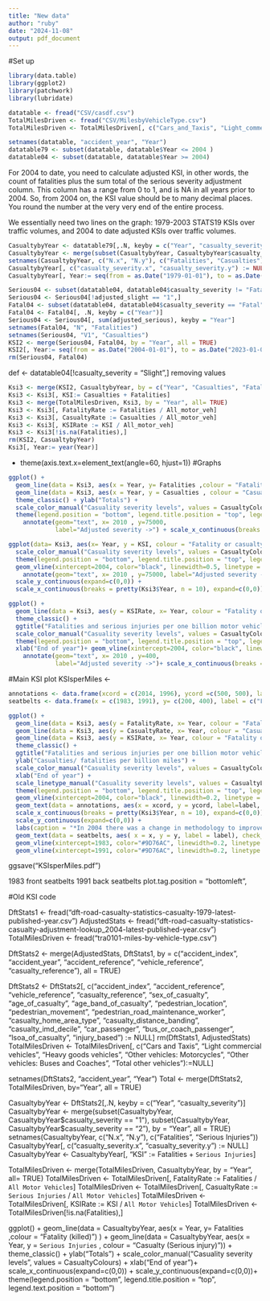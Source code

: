 ```yaml
---
title: "New data"
author: "ruby"
date: "2024-11-08"
output: pdf_document
---
```

#Set up
```r
library(data.table)
library(ggplot2)
library(patchwork)
library(lubridate)
```

```r
datatable <- fread("CSV/casdf.csv")
TotalMilesDriven <- fread("CSV/MilesbyVehicleType.csv")
TotalMilesDriven <- TotalMilesDriven[, c("Cars_and_Taxis", "Light_commercial_veh", "Heavy_goods_veh", "Other_veh:Motorcycles", "Other_veh:Buses_and_coaches", "Total_other_veh"):=NULL]
```
```r
setnames(datatable, "accident_year", "Year")
datatable79 <- subset(datatable, datatable$Year <= 2004 )
datatable04 <- subset(datatable, datatable$Year >= 2004)
```

For 2004 to date, you need to calculate adjusted KSI, in other words, the count of fatalities plus the sum total of the serious severity adjustment column.  This column has a range from 0 to 1, and is NA in all years prior to 2004.  So, from 2004 on, the KSI value should be to many decimal places.  You round the number at the very very end of the entire process.

We essentially need two lines on the graph: 1979-2003 STATS19 KSIs over traffic volumes, and 2004 to date adjusted KSIs over traffic volumes.

```r
CasualtybyYear <- datatable79[,.N, keyby = c("Year", "casualty_severity")]
CasualtybyYear <- merge(subset(CasualtybyYear, CasualtybyYear$casualty_severity == "Fatal"), subset(CasualtybyYear, CasualtybyYear$casualty_severity == "Serious"), by = "Year", all = TRUE)
setnames(CasualtybyYear, c("N.x", "N.y"), c("Fatalities", "Casualties"))
CasualtybyYear[, c("casualty_severity.x", "casualty_severity.y") := NULL]
CasualtybyYear[, Year:= seq(from = as.Date("1979-01-01"), to = as.Date("2004-01-01"), by = "year")]
```

```r
Serious04 <- subset(datatable04, datatable04$casualty_severity != "Fatal")
Serious04 <- Serious04[!adjusted_slight == "1",]
Fatal04 <- subset(datatable04, datatable04$casualty_severity == "Fatal")
Fatal04 <- Fatal04[, .N, keyby = c("Year")]
Serious04 <- Serious04[, sum(adjusted_serious), keyby = "Year"]
setnames(Fatal04, "N", "Fatalities")
setnames(Serious04, "V1", "Casualties")
KSI2 <- merge(Serious04, Fatal04, by = "Year", all = TRUE)
KSI2[, Year:= seq(from = as.Date("2004-01-01"), to = as.Date("2023-01-01"), by = "year")]
rm(Serious04, Fatal04)
```

def <- datatable04[!casualty_severity = "Slight",] removing values

```r
Ksi3 <- merge(KSI2, CasualtybyYear, by = c("Year", "Casualties", "Fatalities"), all = TRUE)
Ksi3 <- Ksi3[, KSI:= Casualties + Fatalities]
Ksi3 <- merge(TotalMilesDriven, Ksi3, by = "Year", all= TRUE)
Ksi3 <- Ksi3[, FatalityRate := Fatalities / All_motor_veh]
Ksi3 <- Ksi3[, CasualtyRate := Casualties / All_motor_veh]
Ksi3 <- Ksi3[, KSIRate := KSI / All_motor_veh]
Ksi3 <- Ksi3[!is.na(Fatalities),]
rm(KSI2, CasualtybyYear)
Ksi3[, Year:= year(Year)]
```
+
  theme(axis.text.x=element_text(angle=60, hjust=1))
#Graphs 
```r
ggplot() +
  geom_line(data = Ksi3, aes(x = Year, y= Fatalities ,colour = "Fatality (killed)") ) +
  geom_line(data = Ksi3, aes(x = Year, y = Casualties , colour = "Casualty (serious injury)")) +
  theme_classic() + ylab("Totals") +
  scale_color_manual("Casuality severity levels", values = CasualtyColours) + xlab("End of year") +
  theme(legend.position = "bottom", legend.title.position = "top", legend.text.position = "bottom", legend.key = element_rect(fill = "white", colour = "black"), axis.text.x=element_text(angle=60, hjust=1)) + geom_vline(xintercept=2004, color="black", linewidth =0.5, linetype = "dashed") +
    annotate(geom="text", x= 2010 , y=75000, 
             label="Adjusted severity ->") + scale_x_continuous(breaks = pretty(Ksi3$Year, n = 10), expand=c(0,0))
```

```r
ggplot(data= Ksi3, aes(x= Year, y = KSI, colour = "Fatality or casualty (killed or seriously injured)")) + geom_line()+ theme_classic() + ggtitle("Annual KSI's") + ylab("Totals") + 
  scale_color_manual("Casuality severity levels", values = CasualtyColours) + xlab("End of year") +
  theme(legend.position = "bottom", legend.title.position = "top", legend.text.position = "bottom", legend.key = element_rect(fill = "white", colour = "black"), axis.text.x=element_text(angle=60, hjust=1)) + 
  geom_vline(xintercept=2004, color="black", linewidth=0.5, linetype = "dashed")+
    annotate(geom="text", x= 2010 , y=75000, label="Adjusted severity ->") +
  scale_y_continuous(expand=c(0,0)) +
  scale_x_continuous(breaks = pretty(Ksi3$Year, n = 10), expand=c(0,0))
```


```r
ggplot() + 
  geom_line(data = Ksi3, aes(y = KSIRate, x= Year, colour = "Fatality or casualty (killed or seriously injured)"))+
  theme_classic() + 
  ggtitle("Fatalities and serious injuries per one billion motor vehicle miles") + ylab("Rate") + 
  scale_color_manual("Casuality severity levels", values = CasualtyColours) +
  theme(legend.position = "bottom", legend.title.position = "top", legend.text.position = "bottom", legend.key = element_rect(fill = "white", colour = "black"), axis.text.x=element_text(angle=60, hjust=1)) + 
  xlab("End of year")+ geom_vline(xintercept=2004, color="black", linewidth=0.5, linetype = "dashed") +
    annotate(geom="text", x= 2010 , y=400, 
             label="Adjusted severity ->")+ scale_x_continuous(breaks = pretty(Ksi3$Year, n = 10), expand=c(0,0))
```
#Main KSI plot
KSIsperMiles <- 
```r
annotations <- data.frame(xcord = c(2014, 1996), ycord =c(500, 500), label = c("Adjusted*", "Unadjusted*"))
seatbelts <- data.frame(x = c(1983, 1991), y= c(200, 400), label = c("Frontseat seatbelts", "Backseat seatbelts"))

ggplot() + 
  geom_line(data = Ksi3, aes(y = FatalityRate, x= Year, colour = "Fatality (killed)", linetype = "Fatality (killed)")) + 
  geom_line(data = Ksi3, aes(y = CasualtyRate, x= Year, colour = "Casualty (serious injury)", linetype = "Casualty (serious injury)")) + 
  geom_line(data = Ksi3, aes(y = KSIRate, x= Year, colour = "Fatality or casualty (killed or seriously injured)", linetype = "Fatality or casualty (killed or seriously injured)")) +
  theme_classic() + 
  ggtitle("Fatalities and serious injuries per one billion motor vehicle miles travelled") + 
  ylab("Casualties/ fatalities per billion miles") + 
  scale_color_manual("Casuality severity levels", values = CasualtyColours) + 
  xlab("End of year") + 
  scale_linetype_manual("Casuality severity levels", values = CasualtyLines) +
  theme(legend.position = "bottom", legend.title.position = "top", legend.text.position = "top", legend.key = element_rect(fill = "white", colour = "black", ), axis.text.x=element_text(angle=60, hjust=1), plot.title = element_text(face = "bold", hjust = 0.5), plot.caption = element_text(hjust = 0, face = "italic")) +
  geom_vline(xintercept=2004, color="black", linewidth=0.2, linetype = "dashed") +
  geom_text(data = annotations, aes(x = xcord, y = ycord, label=label, fontface = "italic")) + 
  scale_x_continuous(breaks = pretty(Ksi3$Year, n = 10), expand=c(0,0)) + 
  scale_y_continuous(expand=c(0,0)) +
  labs(caption = "*In 2004 there was a change in methodology to improve the accuracy of the seriousness \n of injuries reported, adjusted severity rates are the result of this.") + 
  geom_text(data = seatbelts, aes( x = x, y = y, label = label), check_overlap = TRUE, size = 3, size.unit = "mm") +
  geom_vline(xintercept=1983, color="#9D76AC", linewidth=0.2, linetype = "dotted") +
  geom_vline(xintercept=1991, color="#9D76AC", linewidth=0.2, linetype = "dotted")

```

ggsave("KSIsperMiles.pdf")




1983 front seatbelts
1991 back seatbelts 
plot.tag.position = "bottomleft",


#Old KSI code

DftStats1 <- fread("dft-road-casualty-statistics-casualty-1979-latest-published-year.csv")
AdjustedStats <- fread("dft-road-casualty-statistics-casualty-adjustment-lookup_2004-latest-published-year.csv")
TotalMilesDriven <- fread("tra0101-miles-by-vehicle-type.csv")

DftStats2 <- merge(AdjustedStats, DftStats1, by = c("accident_index", "accident_year", "accident_reference", "vehicle_reference", "casualty_reference"), all = TRUE)


DftStats2 <- DftStats2[, c("accident_index", "accident_reference", "vehicle_reference", "casualty_reference", "sex_of_casualty", "age_of_casualty", "age_band_of_casualty", "pedestrian_location", "pedestrian_movement", "pedestrian_road_maintenance_worker", "casualty_home_area_type", "casualty_distance_banding", "casualty_imd_decile", "car_passenger", "bus_or_coach_passenger", "lsoa_of_casualty", "injury_based") := NULL]
rm(DftStats1, AdjustedStats)
TotalMilesDriven <- TotalMilesDriven[, c("Cars and Taxis", "Light commercial vehicles", "Heavy goods vehicles", "Other vehicles: Motorcycles", "Other vehicles: Buses and Coaches", "Total other vehicles"):=NULL]



setnames(DftStats2, "accident_year", "Year")
Total <- merge(DftStats2, TotalMilesDriven, by="Year", all = TRUE)


CasualtybyYear <- DftStats2[,.N, keyby = c("Year", "casualty_severity")]
CasualtybyYear <- merge(subset(CasualtybyYear, CasualtybyYear$casualty_severity == "1"), subset(CasualtybyYear, CasualtybyYear$casualty_severity == "2"), by = "Year", all = TRUE)
setnames(CasualtybyYear, c("N.x", "N.y"), c("Fatalities", "Serious Injuries"))
CasualtybyYear[, c("casualty_severity.x", "casualty_severity.y") := NULL]
CasualtybyYear <- CasualtybyYear[, "KSI" := Fatalities + `Serious Injuries`]

TotalMilesDriven <- merge(TotalMilesDriven, CasualtybyYear, by = "Year", all= TRUE)
TotalMilesDriven <- TotalMilesDriven[, FatalityRate := Fatalities / `All Motor Vehicles`]
TotalMilesDriven <- TotalMilesDriven[, CasualtyRate := `Serious Injuries` / `All Motor Vehicles`]
TotalMilesDriven <- TotalMilesDriven[, KSIRate := KSI / `All Motor Vehicles`]
TotalMilesDriven <- TotalMilesDriven[!is.na(Fatalities),]



ggplot() +
  geom_line(data = CasualtybyYear, aes(x = Year, y= Fatalities ,colour = "Fatality (killed)") ) +
  geom_line(data = CasualtybyYear, aes(x = Year, y = `Serious Injuries` , colour = "Casualty (Serious injury)")) +
  theme_classic() + ylab("Totals") + scale_color_manual("Casuality severity levels", values = CasualtyColours) + xlab("End of year")+ scale_x_continuous(expand=c(0,0)) + scale_y_continuous(expand=c(0,0))+
  theme(legend.position = "bottom", legend.title.position = "top", legend.text.position = "bottom")
